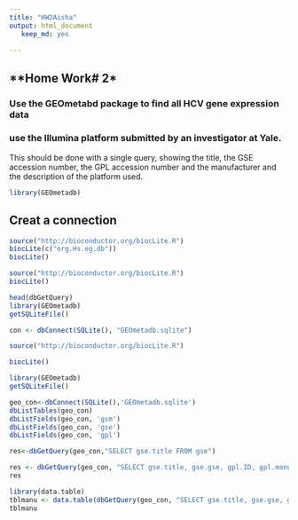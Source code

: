 ```yaml
---
title: "HW2Aisha"
output: html_document
   keep_md: yes
   
---
```


## **Home Work# 2*

### Use the GEOmetabd package to find all HCV gene expression data
### use the Illumina platform submitted by an investigator at Yale. 

This should be done with a single query, showing the title, the GSE accession number, the GPL accession number and the manufacturer and the description of the platform used.



```r
library(GEOmetadb)
```

## Creat a connection
```r
source("http://bioconductor.org/biocLite.R")
biocLite(c("org.Hs.eg.db"))
biocLite()
```




```r
source("http://bioconductor.org/biocLite.R")
biocLite()
```


```r
head(dbGetQuery)
library(GEOmetadb)
getSQLiteFile()
```



```r
con <- dbConnect(SQLite(), "GEOmetadb.sqlite")
```

```r
source("http://bioconductor.org/biocLite.R")
```

```r
biocLite()
```


```r
library(GEOmetadb)
getSQLiteFile()
```

```r
geo_con<-dbConnect(SQLite(),'GEOmetadb.sqlite') 
dbListTables(geo_con)
dbListFields(geo_con, 'gsm')
dbListFields(geo_con, 'gse')
dbListFields(geo_con, 'gpl')

```

```r
res<-dbGetQuery(geo_con,"SELECT gse.title FROM gse")
```

```r
res <- dbGetQuery(geo_con, "SELECT gse.title, gse.gse, gpl.ID, gpl.manufacturer,gpl.description,gsm.gsm, gsm.contact FROM (gse JOIN gse_gpl ON gse.gse=gse_gpl.gse)j JOIN gpl ON j.gpl=gpl.gpl WHERE gse.title LIKE '%HCV%' AND gpl.manufacturer LIKE '%Illumina%' AND gse.contact LIKE '%Yale%' ")
res
```

```r
library(data.table)
tblmanu <- data.table(dbGetQuery(geo_con, "SELECT gse.title, gse.gse, gpl.gpl, gpl.manufacturer, gpl.technology, gse.contact FROM (gse JOIN gse_gpl ON gse.gse = gse_gpl.gse) j JOIN gpl ON j.gpl=gpl.gpl WHERE gpl.manufacturer LIKE '%Illumina%' AND gse.contact LIKE '%Yale%' AND gse.title LIKE '%Hepatitis C%'")
tblmanu
```

